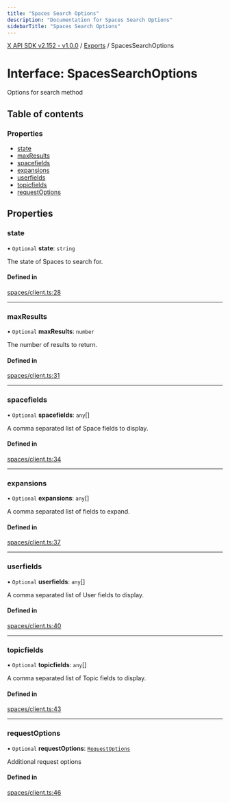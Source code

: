 ```yaml
---
title: "Spaces Search Options"
description: "Documentation for Spaces Search Options"
sidebarTitle: "Spaces Search Options"
---
```


[X API SDK v2.152 - v1.0.0](../README.md) / [Exports](../modules.md) / SpacesSearchOptions

# Interface: SpacesSearchOptions

Options for search method

## Table of contents

### Properties

- [state](SpacesSearchOptions.md#state)
- [maxResults](SpacesSearchOptions.md#maxresults)
- [spacefields](SpacesSearchOptions.md#spacefields)
- [expansions](SpacesSearchOptions.md#expansions)
- [userfields](SpacesSearchOptions.md#userfields)
- [topicfields](SpacesSearchOptions.md#topicfields)
- [requestOptions](SpacesSearchOptions.md#requestoptions)

## Properties

### state

• `Optional` **state**: `string`

The state of Spaces to search for.

#### Defined in

[spaces/client.ts:28](https://github.com/xdevplatform/xdk/blob/ad4172ef5f68f089e0f077a190b271016dd35bf7/xdk/typescript/src/spaces/client.ts#L28)

___

### maxResults

• `Optional` **maxResults**: `number`

The number of results to return.

#### Defined in

[spaces/client.ts:31](https://github.com/xdevplatform/xdk/blob/ad4172ef5f68f089e0f077a190b271016dd35bf7/xdk/typescript/src/spaces/client.ts#L31)

___

### spacefields

• `Optional` **spacefields**: `any`[]

A comma separated list of Space fields to display.

#### Defined in

[spaces/client.ts:34](https://github.com/xdevplatform/xdk/blob/ad4172ef5f68f089e0f077a190b271016dd35bf7/xdk/typescript/src/spaces/client.ts#L34)

___

### expansions

• `Optional` **expansions**: `any`[]

A comma separated list of fields to expand.

#### Defined in

[spaces/client.ts:37](https://github.com/xdevplatform/xdk/blob/ad4172ef5f68f089e0f077a190b271016dd35bf7/xdk/typescript/src/spaces/client.ts#L37)

___

### userfields

• `Optional` **userfields**: `any`[]

A comma separated list of User fields to display.

#### Defined in

[spaces/client.ts:40](https://github.com/xdevplatform/xdk/blob/ad4172ef5f68f089e0f077a190b271016dd35bf7/xdk/typescript/src/spaces/client.ts#L40)

___

### topicfields

• `Optional` **topicfields**: `any`[]

A comma separated list of Topic fields to display.

#### Defined in

[spaces/client.ts:43](https://github.com/xdevplatform/xdk/blob/ad4172ef5f68f089e0f077a190b271016dd35bf7/xdk/typescript/src/spaces/client.ts#L43)

___

### requestOptions

• `Optional` **requestOptions**: [`RequestOptions`](RequestOptions.md)

Additional request options

#### Defined in

[spaces/client.ts:46](https://github.com/xdevplatform/xdk/blob/ad4172ef5f68f089e0f077a190b271016dd35bf7/xdk/typescript/src/spaces/client.ts#L46)
